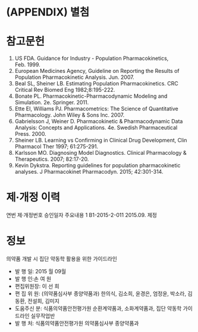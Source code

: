 # (APPENDIX) 별첨 {-}

# 참고문헌 {#references}

1. US FDA. Guidance for Industry - Population Pharmacokinetics, Feb. 1999.
2. European Medicines Agency, Guideline on Reporting the Results of Population
Pharmacokinetic Analysis. Jun. 2007.
3. Beal SL, Sheiner LB. Estimating Population Pharmacokinetics. CRC Critical Rev
Biomed Eng 1982;8:195-222.
4. Bonate PL. Pharmacokinetic-Pharmacodynamic Modeling and Simulation. 2e.
Springer. 2011.
5. Ette EI, Williams PJ. Pharmacometrics: The Science of Quantitative Pharmacology.
John Wiley & Sons Inc. 2007.
6. Gabrielsson J, Weiner D. Pharmacokinetic & Pharmacodynamic Data Analysis:
Concepts and Applications. 4e. Swedish Pharmaceutical Press. 2000.
7. Sheiner LB. Learning vs Confirming in Clinical Drug Development, Clin
Pharmacol Ther 1997; 61:275-291.
8. Karlsson MO. Diagnosing Model Diagnostics. Clinical Pharmacology &
Therapeutics. 2007; 82:17-20.
9. Kevin Dykstra. Reporting guidelines for population pharmacokinetic analyses. J
Pharmacokinet Pharmacodyn. 2015; 42:301-314.

# 제·개정 이력 {#versions}

연번 제·개정번호 승인일자 주요내용
1 B1-2015-2-011 2015.09. 제정

# 정보 {#info}

의약품 개발 시 집단 약동학 활용을 위한 가이드라인

- 발 행 일: 2015 월 09월  
- 발 행 인:손 여 원  
- 편집위원장: 이 선 희  
- 편 집 위 원: (의약품심사부 종양약품과) 한의식, 김소희, 윤경은, 엄정윤, 박소라, 김동환, 전설희, 김미지  
- 도움주신 분: 식품의약품안전평가원 순환계약품과, 소화계약품과, 집단 약동학 가이드라인 실무작업반  
- 발 행 처: 식품의약품안전평가원 의약품심사부 종양약품과  

